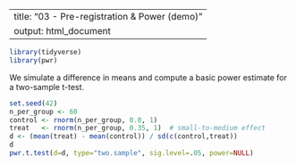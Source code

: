 
---
title: "03 - Pre-registration & Power (demo)"
output: html_document
---

```r
library(tidyverse)
library(pwr)
```

We simulate a difference in means and compute a basic power estimate for a two-sample t-test.

```r
set.seed(42)
n_per_group <- 60
control <- rnorm(n_per_group, 0.0, 1)
treat   <- rnorm(n_per_group, 0.35, 1)  # small-to-medium effect
d <- (mean(treat) - mean(control)) / sd(c(control,treat))
d
pwr.t.test(d=d, type="two.sample", sig.level=.05, power=NULL)
```
